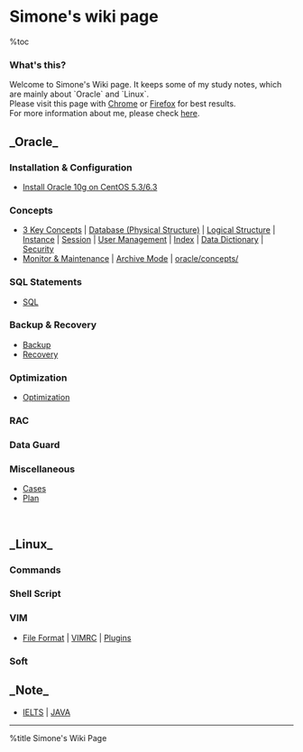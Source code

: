=Simone's wiki page=
%toc
===What's this?===
Welcome to Simone's Wiki page. It keeps some of my study notes, which are mainly about `Oracle` and `Linux`.</br>
Please visit this page with [[https://www.google.com/intl/zh-CN/chrome/browser/ |Chrome]] or [[http://www.firefox.com.cn/download/ |Firefox]] for best results.</br>
For more information about me, please check [[introduction/index|here]].

==_Oracle_==
===Installation & Configuration===
* [[oracle/installation/index|Install Oracle 10g on CentOS 5.3/6.3 ]]  
===Concepts===
* [[oracle/concepts/3concepts|3 Key Concepts]] | [[oracle/concepts/database|Database (Physical Structure)]] | [[oracle/concepts/logic-stru|Logical Structure]] | [[oracle/concepts/instance|Instance]] | [[oracle/concepts/session|Session]] | [[oracle/concepts/user|User Management]] | [[oracle/concepts/idx|Index]] | [[oracle/concepts/datadict|Data Dictionary]] | [[oracle/concepts/security|Security]] </br> 
* [[oracle/concepts/maintenance|Monitor & Maintenance]] | [[oracle/concepts/archive|Archive Mode]] | [[oracle/concepts/]]
===SQL Statements===
* [[sql/sql|SQL]]   
===Backup & Recovery===
* [[oracle/recovery/backup|Backup]]
* [[oracle/recovery/recovery|Recovery]] 
===Optimization===
* [[oracle/optimization/optimization|Optimization]] 

===RAC===

===Data Guard===
===Miscellaneous===
* [[oracle/misc/case/idx|Cases]]
* [[oracle/misc/plan/plan-idx|Plan]]
</br>
== _Linux_ ==  

===Commands===

===Shell Script===

===VIM===
* [[linux/vim/fileformat|File Format]] | [[linux/vim/vimrc/vimrc-idx|VIMRC]] | [[linux/vim/plugin|Plugins]]

===Soft===

== _Note_ ==
* [[note/english/ielts/ielts-idx|IELTS]] | [[note/programing/java|JAVA]]





----
%title Simone's Wiki Page 
